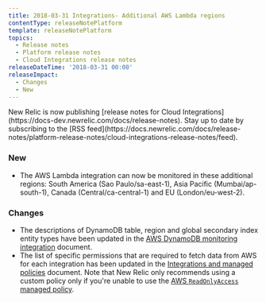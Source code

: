 ```yaml
---
title: 2018-03-31 Integrations- Additional AWS Lambda regions
contentType: releaseNotePlatform
template: releaseNotePlatform
topics:
  - Release notes
  - Platform release notes
  - Cloud Integrations release notes
releaseDateTime: '2018-03-31 00:00'
releaseImpact:
  - Changes
  - New
---
```


<Callout variant="tip">
  New Relic is now publishing [release notes for Cloud Integrations](https://docs-dev.newrelic.com/docs/release-notes). Stay up to date by subscribing to the [RSS feed](https://docs.newrelic.com/docs/release-notes/platform-release-notes/cloud-integrations-release-notes/feed).
</Callout>

### New

* The AWS Lambda integration can now be monitored in these additional regions: South America (Sao Paulo/sa-east-1), Asia Pacific (Mumbai/ap-south-1), Canada (Central/ca-central-1) and EU (London/eu-west-2).

### Changes

* The descriptions of DynamoDB table, region and global secondary index entity types have been updated in the [AWS DynamoDB monitoring integration](https://docs.newrelic.com/docs/integrations/amazon-integrations/aws-integrations-list/aws-dynamodb-monitoring-integration) document.
* The list of specific permissions that are required to fetch data from AWS for each integration has been updated in the [Integrations and managed policies](http://docs.newrelic.com/docs/integrations/amazon-integrations/getting-started/integrations-managed-policies) document. Note that New Relic only recommends using a custom policy only if you're unable to use the [AWS `ReadOnlyAccess` managed policy](http://docs.aws.amazon.com/IAM/latest/UserGuide/access_policies_managed-vs-inline.html#aws-managed-policies).
